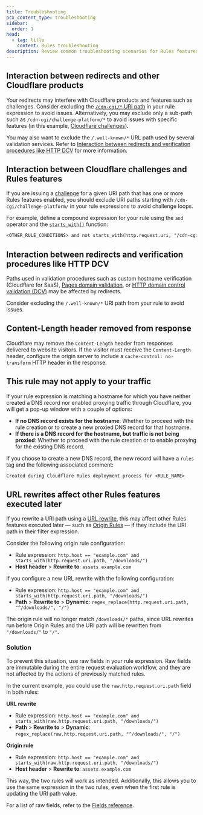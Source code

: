 ```yaml
---
title: Troubleshooting
pcx_content_type: troubleshooting
sidebar:
  order: 1
head:
  - tag: title
    content: Rules troubleshooting
description: Review common troubleshooting scenarios for Rules features.
---
```



## Interaction between redirects and other Cloudflare products

Your redirects may interfere with Cloudflare products and features such as challenges. Consider excluding the [`/cdn-cgi/*` URI path](/fundamentals/reference/cdn-cgi-endpoint/) in your rule expression to avoid issues. Alternatively, you may exclude only a sub-path such as `/cdn-cgi/challenge-platform/*` to avoid issues with specific features (in this example, [Cloudflare challenges](#interaction-between-cloudflare-challenges-and-rules-features)).

You may also want to exclude the `/.well-known/*` URL path used by several validation services. Refer to [Interaction between redirects and verification procedures like HTTP DCV](#interaction-between-redirects-and-verification-procedures-like-http-dcv) for more information.

## Interaction between Cloudflare challenges and Rules features

If you are issuing a [challenge](/cloudflare-challenges/) for a given URI path that has one or more Rules features enabled, you should exclude URI paths starting with `/cdn-cgi/challenge-platform/` in your rule expressions to avoid challenge loops.

For example, define a compound expression for your rule using the `and` operator and the [`starts_with()`](/ruleset-engine/rules-language/functions/#starts_with) function:

```txt
<OTHER_RULE_CONDITIONS> and not starts_with(http.request.uri, "/cdn-cgi/challenge-platform/")
```

## Interaction between redirects and verification procedures like HTTP DCV

Paths used in validation procedures such as custom hostname verification (Cloudflare for SaaS), [Pages domain validation](/pages/configuration/debugging-pages/), or [HTTP domain control validation (DCV)](/ssl/edge-certificates/changing-dcv-method/methods/http/) may be affected by redirects.

Consider excluding the `/.well-known/*` URI path from your rule to avoid issues.

## Content-Length header removed from response

Cloudflare may remove the `Content-Length` header from responses delivered to website visitors. If the visitor must receive the `Content-Length` header, configure the origin server to include a `cache-control: no-transform` HTTP header in the response.

## This rule may not apply to your traffic

If your rule expression is matching a hostname for which you have neither created a DNS record nor enabled proxying traffic through Cloudflare, you will get a pop-up window with a couple of options:

- **If no DNS record exists for the hostname**: Whether to proceed with the rule creation or to create a new proxied DNS record for that hostname.
- **If there is a DNS record for the hostname, but traffic is not being proxied**: Whether to proceed with the rule creation or to enable proxying for the existing DNS record.

If you choose to create a new DNS record, the new record will have a `rules` tag and the following associated comment:

```txt
Created during Cloudflare Rules deployment process for <RULE_NAME>
```

## URL rewrites affect other Rules features executed later

If you rewrite a URI path using a [URL rewrite](/rules/transform/url-rewrite/), this may affect other Rules features executed later — such as [Origin Rules](/rules/origin-rules/) — if they include the URI path in their filter expression.

Consider the following origin rule configuration:

<Example>

- Rule expression: `http.host == "example.com" and starts_with(http.request.uri.path, "/downloads/")`
- **Host header** > **Rewrite to**: `assets.example.com`

</Example>

If you configure a new URL rewrite with the following configuration:

<Example>

- Rule expression: `http.host == "example.com" and starts_with(http.request.uri.path, "/downloads/")`
- **Path** > **Rewrite to** > **Dynamic**: `regex_replace(http.request.uri.path, "^/downloads/", "/")`

</Example>

The origin rule will no longer match `/downloads/*` paths, since URL rewrites run before Origin Rules and the URI path will be rewritten from `"/downloads/"` to `"/"`.

### Solution

To prevent this situation, use raw fields in your rule expression. Raw fields are immutable during the entire request evaluation workflow, and they are not affected by the actions of previously matched rules.

In the current example, you could use the `raw.http.request.uri.path` field in both rules:

**URL rewrite**

<Example>

- Rule expression: `http.host == "example.com" and starts_with(raw.http.request.uri.path, "/downloads/")`
- **Path** > **Rewrite to** > **Dynamic**: `regex_replace(raw.http.request.uri.path, "^/downloads/", "/")`

</Example>

**Origin rule**

<Example>

- Rule expression: `http.host == "example.com" and starts_with(raw.http.request.uri.path, "/downloads/")`
- **Host header** > **Rewrite to**: `assets.example.com`

</Example>

This way, the two rules will work as intended. Additionally, this allows you to use the same expression in the two rules, even when the first rule is updating the URI path value.

For a list of raw fields, refer to the [Fields reference](/ruleset-engine/rules-language/fields/reference/?field-category=Raw+fields).
